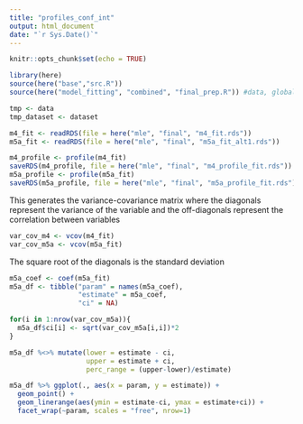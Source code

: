 ```yaml
---
title: "profiles_conf_int"
output: html_document
date: "`r Sys.Date()`"
---
```


```r
knitr::opts_chunk$set(echo = TRUE)
```

```r
library(here)
source(here("base","src.R"))
source(here("model_fitting", "combined", "final_prep.R")) #data, global variables and functions
```

```r
tmp <- data
tmp_dataset <- dataset
```


```r
m4_fit <- readRDS(file = here("mle", "final", "m4_fit.rds"))
m5a_fit <- readRDS(file = here("mle", "final", "m5a_fit_alt1.rds"))
```

```r
m4_profile <- profile(m4_fit)
saveRDS(m4_profile, file = here("mle", "final", "m4_profile_fit.rds"))
m5a_profile <- profile(m5a_fit)
saveRDS(m5a_profile, file = here("mle", "final", "m5a_profile_fit.rds"))
```
This generates the variance-covariance matrix where the diagonals represent the variance of the variable and the off-diagonals represent the correlation between variables
```r
var_cov_m4 <- vcov(m4_fit)
var_cov_m5a <- vcov(m5a_fit)
```

The square root of the diagonals is the standard deviation
```r
m5a_coef <- coef(m5a_fit)
m5a_df <- tibble("param" = names(m5a_coef),
                 "estimate" = m5a_coef,
                 "ci" = NA)

for(i in 1:nrow(var_cov_m5a)){
  m5a_df$ci[i] <- sqrt(var_cov_m5a[i,i])*2
}

m5a_df %<>% mutate(lower = estimate - ci,
                   upper = estimate + ci,
                   perc_range = (upper-lower)/estimate)
```

```r
m5a_df %>% ggplot(., aes(x = param, y = estimate)) + 
  geom_point() + 
  geom_linerange(aes(ymin = estimate-ci, ymax = estimate+ci)) + 
  facet_wrap(~param, scales = "free", nrow=1)
```




